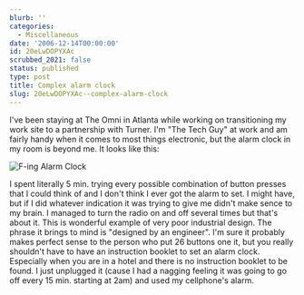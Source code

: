 ```yaml
---
blurb: ''
categories:
  - Miscellaneous
date: '2006-12-14T00:00:00'
id: 20eLwDOPYXAc
scrubbed_2021: false
status: published
type: post
title: Complex alarm clock
slug: 20eLwDOPYXAc--complex-alarm-clock
---
```


I've been staying at The Omni in Atlanta while working on transitioning my work site to a partnership with Turner. I'm "The Tech Guy" at work and am fairly handy when it comes to most things electronic, but the alarm clock in my room is beyond me. It looks like this:

![F-ing Alarm Clock](/blog/wp-content/uploads/img_0281.jpg) 

I spent literally 5 min. trying every possible combination of button presses that I could think of and I don't think I ever got the alarm to set. I might have, but if I did whatever indication it was trying to give me didn't make sence to my brain. I managed to turn the radio on and off several times but that's about it. This is wonderful example of very poor industrial design. The phrase it brings to mind is "designed by an engineer". I'm sure it probably makes perfect sense to the person who put 26 buttons one it, but you really shouldn't have to have an instruction booklet to set an alarm clock. Especially when you are in a hotel and there is no instruction booklet to be found. I just unplugged it (cause I had a nagging feeling it was going to go off every 15 min. starting at 2am) and used my cellphone's alarm.
